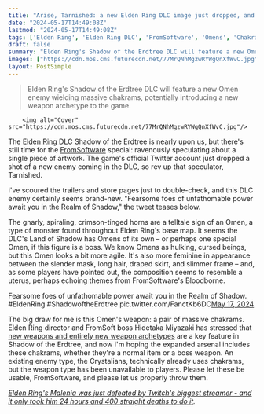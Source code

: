 ```yaml
---
title: "Arise, Tarnished: a new Elden Ring DLC image just dropped, and it looks like a fresh take on an old enemy wielding a cool new weapon type"
date: "2024-05-17T14:49:08Z"
lastmod: "2024-05-17T14:49:08Z"
tags: ['Elden Ring', 'Elden Ring DLC', 'FromSoftware', 'Omens', 'Chakram', 'Shadow of the Erdtree', 'RPG', 'Malenia']
draft: false
summary: "Elden Ring's Shadow of the Erdtree DLC will feature a new Omen enemy wielding massive chakrams, potentially introducing a new weapon archetype to the game."
images: ["https://cdn.mos.cms.futurecdn.net/77MrQNhMgzwRYWgQnXfWvC.jpg"]
layout: PostSimple
---
```

> Elden Ring's Shadow of the Erdtree DLC will feature a new Omen enemy wielding massive chakrams, potentially introducing a new weapon archetype to the game.


        <img alt="Cover" src="https://cdn.mos.cms.futurecdn.net/77MrQNhMgzwRYWgQnXfWvC.jpg"/>
        
The [<u>Elden Ring DLC</u>](https://www.gamesradar.com/elden-ring-dlc-downloadable-content-updates-plans/) Shadow of the Erdtree is nearly upon us, but there's still time for the [FromSoftware](https://www.gamesradar.com/tag/fromsoftware/) special: ravenously speculating about a single piece of artwork. The game's official Twitter account just dropped a shot of a new enemy coming in the DLC, so rev up that speculator, Tarnished. 

I've scoured the trailers and store pages just to double-check, and this DLC enemy certainly seems brand-new. "Fearsome foes of unfathomable power await you in the Realm of Shadow," the tweet teases below. 

The gnarly, spiraling, crimson-tinged horns are a telltale sign of an Omen, a type of monster found throughout Elden Ring's base map. It seems the DLC's Land of Shadow has Omens of its own – or perhaps one special Omen, if this figure is a boss. We know Omens as hulking, cursed beings, but this Omen looks a bit more agile. It's also more feminine in appearance between the slender mask, long hair, draped skirt, and slimmer frame – and, as some players have pointed out, the composition seems to resemble a uterus, perhaps echoing themes from FromSoftware's Bloodborne. 

Fearsome foes of unfathomable power await you in the Realm of Shadow. #EldenRing #ShadowoftheErdtree pic.twitter.com/FanctKb6DC[May 17, 2024](https://twitter.com/ELDENRING/status/1791468858106069215)

The big draw for me is this Omen's weapon: a pair of massive chakrams. Elden Ring director and FromSoft boss Hidetaka Miyazaki has stressed that [<u>new weapons and entirely new weapon archetypes</u>](https://www.gamesradar.com/the-coolest-and-dumbest-weapons-and-spells-in-elden-rings-shadow-of-the-erdtree-dlc-reveal-a-machine-gun-this-stabby-shield-and-a-really-big-pot/) are a key feature in Shadow of the Erdtree, and now I'm hoping the expanded arsenal includes these chakrams, whether they're a normal item or a boss weapon. An existing enemy type, the Crystalians, technically already uses chakrams, but the weapon type has been unavailable to players. Please let these be usable, FromSoftware, and please let us properly throw them. 

[<u><em>Elden Ring's Malenia was just defeated by Twitch's biggest streamer - and it only took him 24 hours and 400 straight deaths to do it</em></u>](https://www.gamesradar.com/games/rpg/elden-rings-malenia-was-just-defeated-by-twitchs-biggest-streamer-and-it-only-took-him-24-hours-and-400-straight-deaths-to-do-it/)*.*
        
